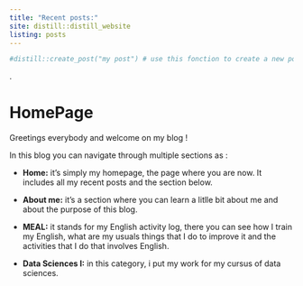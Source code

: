 ```yaml
---
title: "Recent posts:"
site: distill::distill_website
listing: posts
---
```


```r
#distill::create_post("my post") # use this fonction to create a new post
```
  
.  
  
# HomePage

Greetings everybody and welcome on my blog ! 

In this blog you can navigate through multiple sections as :

* **Home:** it's simply my homepage, the page where you are now. It includes all my recent posts and the section below.

* **About me:** it's a section where you can learn a litlle bit about me and about the purpose of this blog.

* **MEAL:** it stands for my English activity log, there you can see how I train my English, what are my usuals things that I do to improve it and the activities that I do that involves English.

* **Data Sciences I:** in this category, i put my work for my cursus of data sciences.

